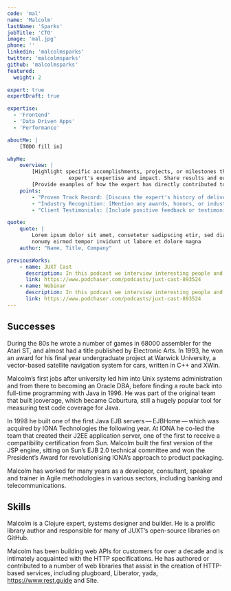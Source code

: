 ```yaml
---
code: 'mal'
name: 'Malcolm'
lastName: 'Sparks'
jobTitle: 'CTO'
image: 'mal.jpg'
phone: ''
linkedin: 'malcolmsparks'
twitter: 'malcolmsparks'
github: 'malcolmsparks'
featured:
  weight: 2

expert: true
expertDraft: true

expertise:
  - 'Frontend'
  - 'Data Driven Apps'
  - 'Performance'

aboutMe: |
    [TODO fill in]

whyMe:
    overview: |
        [Highlight specific accomplishments, projects, or milestones that showcase the
                    expert's expertise and impact. Share results and outcomes achieved.]
        [Provide examples of how the expert has directly contributed to your company's or clients' success.]
    points:
        - "Proven Track Record: [Discuss the expert's history of delivering successful outcomes and solving complex challenges.]"
        - "Industry Recognition: [Mention any awards, honors, or industry affiliations that demonstrate the expert's credibility.]"
        - "Client Testimonials: [Include positive feedback or testimonials from satisfied clients or colleagues who have worked with the expert.]"

quote:
    quote: |
        Lorem ipsum dolor sit amet, consetetur sadipscing etir, sed diam
        nonumy eirmod tempor invidunt ut labore et dolore magna
    author: "Name, Title, Company"

previousWorks:
    - name: JUXT Cast
      description: In this podcast we interview interesting people and discuss interesting concepts
      link: https://www.podchaser.com/podcasts/juxt-cast-893524
    - name: Webinar
      description: In this podcast we interview interesting people and discuss interesting concepts
      link: https://www.podchaser.com/podcasts/juxt-cast-893524
---
```


## Successes

During the 80s he wrote a number of games in 68000 assembler for the Atari ST, and almost had a title published by Electronic Arts. In 1993, he won an award for his final year undergraduate project at Warwick University, a vector-based satellite navigation system for cars, written in C++ and XWin.

Malcolm’s first jobs after university led him into Unix systems administration and from there to becoming an Oracle DBA, before finding a route back into full-time programming with Java in 1996. He was part of the original team that built jcoverage, which became Coburtura, still a hugely popular tool for measuring test code coverage for Java.

In 1998 he built one of the first Java EJB servers — EJBHome — which was acquired by IONA Technologies the following year. At IONA he co-led the team that created their J2EE application server, one of the first to receive a compatibility certification from Sun. Malcolm built the first version of the JSP engine, sitting on Sun’s EJB 2.0 technical committee and won the President’s Award for revolutionising IONA’s approach to product packaging.

Malcolm has worked for many years as a developer, consultant, speaker and trainer in Agile methodologies in various sectors, including banking and telecommunications.

## Skills

Malcolm is a Clojure expert, systems designer and builder. He is a prolific library author and responsible for many of JUXT’s open-source libraries on GitHub.

Malcolm has been building web APIs for customers for over a decade and is intimately acquainted with the HTTP specifications. He has authored or contributed to a number of web libraries that assist in the creation of HTTP-based services, including plugboard, Liberator, yada, https://www.rest.guide and Site.
